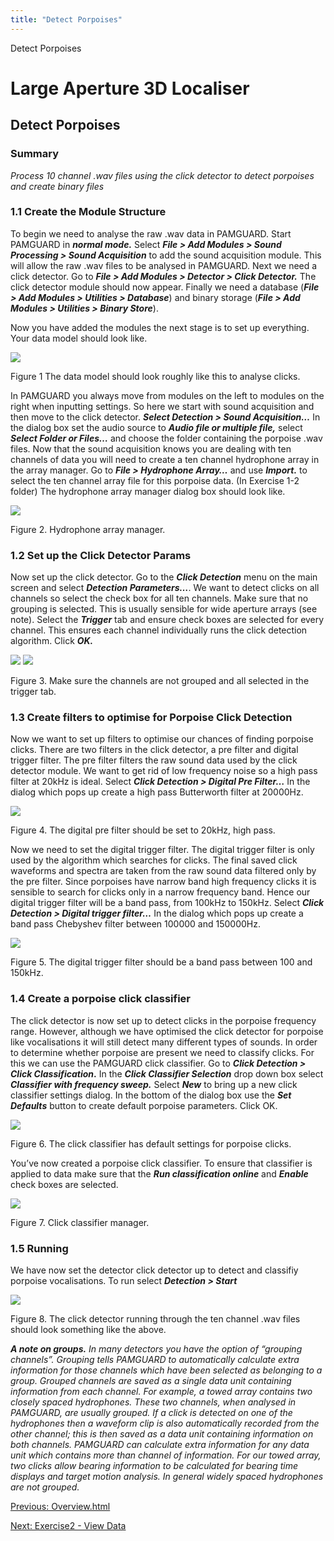 ```yaml
---
title: "Detect Porpoises"
---
```

 Detect Porpoises  

Large Aperture 3D Localiser
===========================

Detect Porpoises
----------------

### Summary

_Process 10 channel .wav files using the click detector to detect porpoises and create binary files_

### 1.1 Create the Module Structure

To begin we need to analyse the raw .wav data in PAMGUARD. Start PAMGUARD in **_normal mode._** Select **_File > Add Modules > Sound Processing > Sound Acquisition_** to add the sound acquisition module. This will allow the raw .wav files to be analysed in PAMGUARD. Next we need a click detector. Go to **_File > Add Modules > Detector > Click Detector._** The click detector module should now appear. Finally we need a database (**_File > Add Modules > Utilities > Database_**) and binary storage (**_File > Add Modules > Utilities > Binary Store_**).

Now you have added the modules the next stage is to set up everything. Your data model should look like.

![](images/image003.jpg)

Figure 1 The data model should look roughly like this to analyse clicks.

In PAMGUARD you always move from modules on the left to modules on the right when inputting settings. So here we start with sound acquisition and then move to the click detector. **_Select Detection > Sound Acquisition..._** In the dialog box set the audio source to **_Audio file or multiple file,_** select **_Select Folder or Files..._** and choose the folder containing the porpoise .wav files. Now that the sound acquisition knows you are dealing with ten channels of data you will need to create a ten channel hydrophone array in the array manager. Go to **_File > Hydrophone Array..._** and use **_Import._** to select the ten channel array file for this porpoise data. (In Exercise 1-2 folder) The hydrophone array manager dialog box should look like.

![](images/image005.jpg)

Figure 2. Hydrophone array manager.

### 1.2 Set up the Click Detector Params

Now set up the click detector. Go to the **_Click Detection_** menu on the main screen and select **_Detection Parameters..._**. We want to detect clicks on all channels so select the check box for all ten channels. Make sure that no grouping is selected. This is usually sensible for wide aperture arrays (see note). Select the **_Trigger_** tab and ensure check boxes are selected for every channel. This ensures each channel individually runs the click detection algorithm. Click **_OK._**

![](images/image006.jpg) ![](images/image007.jpg)

Figure 3. Make sure the channels are not grouped and all selected in the trigger tab.

### 1.3 Create filters to optimise for Porpoise Click Detection

Now we want to set up filters to optimise our chances of finding porpoise clicks. There are two filters in the click detector, a pre filter and digital trigger filter. The pre filter filters the raw sound data used by the click detector module. We want to get rid of low frequency noise so a high pass filter at 20kHz is ideal. Select **_Click Detection > Digital Pre Filter..._** In the dialog which pops up create a high pass Butterworth filter at 20000Hz.

![](images/image008.jpg)

Figure 4. The digital pre filter should be set to 20kHz, high pass.

Now we need to set the digital trigger filter. The digital trigger filter is only used by the algorithm which searches for clicks. The final saved click waveforms and spectra are taken from the raw sound data filtered only by the pre filter. Since porpoises have narrow band high frequency clicks it is sensible to search for clicks only in a narrow frequency band. Hence our digital trigger filter will be a band pass, from 100kHz to 150kHz. Select **_Click Detection > Digital trigger filter..._** In the dialog which pops up create a band pass Chebyshev filter between 100000 and 150000Hz.

![](images/image010.jpg)

Figure 5. The digital trigger filter should be a band pass between 100 and 150kHz.

### 1.4 Create a porpoise click classifier

The click detector is now set up to detect clicks in the porpoise frequency range. However, although we have optimised the click detector for porpoise like vocalisations it will still detect many different types of sounds. In order to determine whether porpoise are present we need to classify clicks. For this we can use the PAMGUARD click classifier. Go to **_Click Detection > Click Classification_.** In the **_Click Classifier Selection_** drop down box select **_Classifier with frequency sweep._** Select **_New_** to bring up a new click classifier settings dialog. In the bottom of the dialog box use the **_Set Defaults_** button to create default porpoise parameters. Click OK.

![](images/image011.jpg)

Figure 6. The click classifier has default settings for porpoise clicks.

You've now created a porpoise click classifier. To ensure that classifier is applied to data make sure that the **_Run classification online_** and **_Enable_** check boxes are selected.

![](images/image012.png)

Figure 7. Click classifier manager.

### 1.5 Running

We have now set the detector click detector up to detect and classifiy porpoise vocalisations. To run select **_Detection > Start_**

![](images/image013.jpg)

Figure 8. The click detector running through the ten channel .wav files should look something like the above.

**_A note on groups._** _In many detectors you have the option of "grouping channels". Grouping tells PAMGUARD to automatically calculate extra information for those channels which have been selected as belonging to a group. Grouped channels are saved as a single data unit containing information from each channel. For example, a towed array contains two closely spaced hydrophones. These two channels, when analysed in PAMGUARD, are usually grouped. If a click is detected on one of the hydrophones then a waveform clip is also automatically recorded from the other channel; this is then saved as a data unit containing information on both channels. PAMGUARD can calculate extra information for any data unit which contains more than channel of information. For our towed array, two clicks allow bearing information to be calculated for bearing time displays and target motion analysis. In general widely spaced hydrophones are not grouped._

[Previous: Overview.html](meal_overview.html)

[Next: Exercise2 - View Data](meal_exercise2_viewData.html)